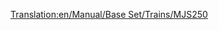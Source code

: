 [[Translation:en/Manual/Base Set/Trains/MJS250]]
{{ru/Manual/Base Set/Trains/Поезда|Image=[[File:en/Manual/Base Set/Trains/Mjs250.png]]
|Name=MJS250
|Cost=£9,375 ($18.750)
|Speed=80 км/ч (50 миль/ч)
|Weight=65 т
|Power=600 л.с. (448 кВт)
|Annual=£990 ($1.980)
|Designed=1955
|Lifespan=22
|Capacity=нет
|Description=MJS250 это первый тепловоз, доступный в арктическом и субтропическом климате. Он дёшев, но ему недостаёт скорости и мощности, так что лучше апгрейдить при первой возможности. Однако, две секции MJS250 будут дешевле и мощнее одного [[ru/Manual/Base Set/Trains/Wills 2-8-0|Wills 2-8-0]].
|Real-life=MJS250 напоминает Davenport 44t.}}